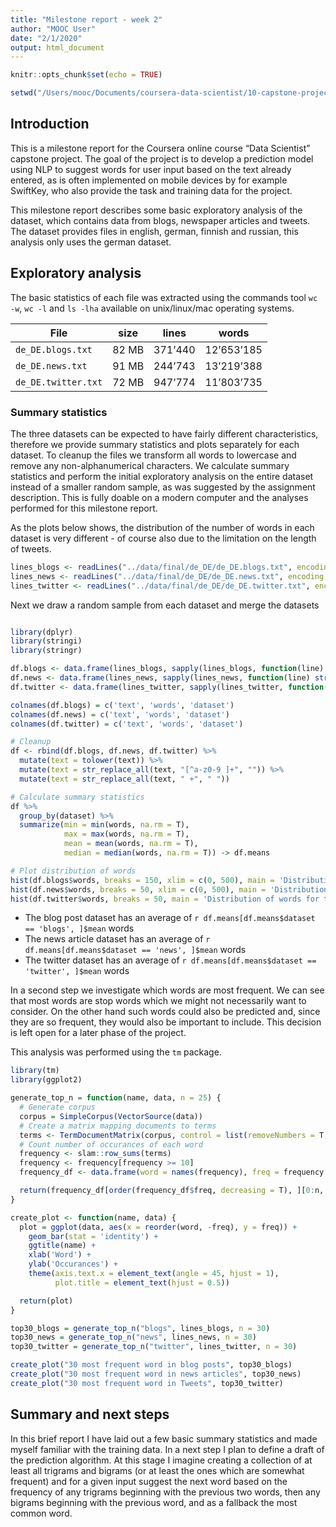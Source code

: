 ```yaml
---
title: "Milestone report - week 2"
author: "MOOC User"
date: "2/1/2020"
output: html_document
---
```


```r
knitr::opts_chunk$set(echo = TRUE)

setwd("/Users/mooc/Documents/coursera-data-scientist/10-capstone-project/week-2-milestone-report/")

```

## Introduction

This is a milestone report for the Coursera online course "Data Scientist" capstone project. The goal of the project is to develop a prediction model using NLP to suggest words for user input based on the text already entered, as is often implemented on mobile devices by for example SwiftKey, who also provide the task and training data for the project.

This milestone report describes some basic exploratory analysis of the dataset, which contains data from blogs, newspaper articles and tweets. The dataset provides files in english, german, finnish and russian, this analysis only uses the german dataset.

## Exploratory analysis

The basic statistics of each file was extracted using the commands tool `wc -w`, `wc -l` and `ls -lha` available on unix/linux/mac operating systems.

| File                |  size |   lines |      words |
|---------------------|-------|---------|------------|
| `de_DE.blogs.txt`   | 82 MB | 371'440 | 12'653'185 |
| `de_DE.news.txt`    | 91 MB | 244'743 | 13'219'388 |
| `de_DE.twitter.txt` | 72 MB | 947'774 | 11'803'735 |

### Summary statistics

The three datasets can be expected to have fairly different characteristics, therefore we provide summary statistics and plots separately for each dataset. To cleanup the files we transform all words to lowercase and remove any non-alphanumerical characters. 
We calculate summary statistics and perform the initial exploratory analysis on the entire dataset instead of a smaller random sample, as was suggested by the assignment description. This is fully doable on a modern computer and the analyses performed for this milestone report. 

As the plots below shows, the distribution of the number of words in each dataset is very different - of course also due to the limitation on the length of tweets.

```r

lines_blogs <- readLines("../data/final/de_DE/de_DE.blogs.txt", encoding = "UTF8")
lines_news <- readLines("../data/final/de_DE/de_DE.news.txt", encoding = "UTF8")
lines_twitter <- readLines("../data/final/de_DE/de_DE.twitter.txt", encoding = "UTF8")
```

Next we draw a random sample from each dataset and merge the datasets

```r
```


```r

library(dplyr)
library(stringi)
library(stringr)

df.blogs <- data.frame(lines_blogs, sapply(lines_blogs, function(line) stri_count_words(line)), 'blogs', row.names = NULL)
df.news <- data.frame(lines_news, sapply(lines_news, function(line) stri_count_words(line)), 'news', row.names = NULL)
df.twitter <- data.frame(lines_twitter, sapply(lines_twitter, function(line) stri_count_words(line)), 'twitter', row.names = NULL)

colnames(df.blogs) = c('text', 'words', 'dataset')
colnames(df.news) = c('text', 'words', 'dataset')
colnames(df.twitter) = c('text', 'words', 'dataset')

# Cleanup
df <- rbind(df.blogs, df.news, df.twitter) %>%
  mutate(text = tolower(text)) %>%
  mutate(text = str_replace_all(text, "[^a-z0-9 ]+", "")) %>%
  mutate(text = str_replace_all(text, " +", " "))

# Calculate summary statistics
df %>% 
  group_by(dataset) %>%
  summarize(min = min(words, na.rm = T), 
            max = max(words, na.rm = T), 
            mean = mean(words, na.rm = T), 
            median = median(words, na.rm = T)) -> df.means

# Plot distribution of words
hist(df.blogs$words, breaks = 150, xlim = c(0, 500), main = 'Distribution of words for blog posts', xlab = '# words')
hist(df.news$words, breaks = 50, xlim = c(0, 500), main = 'Distribution of words for news articles', xlab = '# words')
hist(df.twitter$words, breaks = 50, main = 'Distribution of words for tweets', xlab = '# words')

```

* The blog post dataset has an average of `r df.means[df.means$dataset == 'blogs', ]$mean` words
* The news article dataset has an average of `r df.means[df.means$dataset == 'news', ]$mean` words
* The twitter dataset has an average of `r df.means[df.means$dataset == 'twitter', ]$mean` words

In a second step we investigate which words are most frequent. We can see that most words are stop words which we might not necessarily want to consider. On the other hand such words could also be predicted and, since they are so frequent, they would also be important to include. This decision is left open for a later phase of the project.

This analysis was performed using the `tm` package.

```r

library(tm)
library(ggplot2)

generate_top_n = function(name, data, n = 25) {
  # Generate corpus
  corpus = SimpleCorpus(VectorSource(data))
  # Create a matrix mapping documents to terms
  terms <- TermDocumentMatrix(corpus, control = list(removeNumbers = T, stopwords = T, stemming = F))
  # Count number of occurances of each word
  frequency <- slam::row_sums(terms)
  frequency <- frequency[frequency >= 10]
  frequency_df <- data.frame(word = names(frequency), freq = frequency , row.names = NULL)

  return(frequency_df[order(frequency_df$freq, decreasing = T), ][0:n, ])
}

create_plot <- function(name, data) {
  plot = ggplot(data, aes(x = reorder(word, -freq), y = freq)) +
    geom_bar(stat = 'identity') + 
    ggtitle(name) +
    xlab('Word') + 
    ylab('Occurances') + 
    theme(axis.text.x = element_text(angle = 45, hjust = 1), 
          plot.title = element_text(hjust = 0.5))

  return(plot)
}

top30_blogs = generate_top_n("blogs", lines_blogs, n = 30)
top30_news = generate_top_n("news", lines_news, n = 30)
top30_twitter = generate_top_n("twitter", lines_twitter, n = 30)

create_plot("30 most frequent word in blog posts", top30_blogs)
create_plot("30 most frequent word in news articles", top30_news)
create_plot("30 most frequent word in Tweets", top30_twitter)

```

## Summary and next steps

In this brief report I have laid out a few basic summary statistics and made myself familiar with the training data. In a next step I plan to define a draft of the prediction algorithm. At this stage I imagine creating a collection of at least all trigrams and bigrams (or at least the ones which are somewhat frequent) and for a given input suggest the next word based on the frequency of any trigrams beginning with the previous two words, then any bigrams beginning with the previous word, and as a fallback the most common word.
